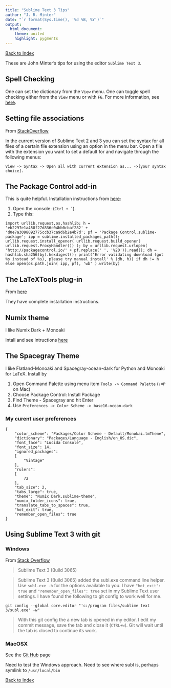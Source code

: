 ```yaml
---
title: "Sublime Text 3 Tips"
author: "J. R. Minter"
date: "`r format(Sys.time(), '%d %B, %Y')`"
output:
  html_document:
    theme: united
    highlight: pygments
---
```


[Back to Index](../README.html)

These are John Minter's tips for using the editor ``Sublime Text 3``.

## Spell Checking
One can set the dictionary from the ``View`` menu. One can toggle spell checking either from the ``View`` menu or with ``F6``. For more information, see [here](https://www.sublimetext.com/docs/3/spell_checking.html).

## Setting file associations

From [StackOverflow](http://stackoverflow.com/questions/7574502/set-default-syntax-to-different-filetype-in-sublime-text-2)

In the current version of Sublime Text 2 and 3 you can set the syntax for all files of a certain file extension using an option in the menu bar. Open a file with the extension you want to set a default for and navigate through the following menus: 

```View -> Syntax -> Open all with current extension as... ->[your syntax choice].```

## The Package Control add-in

This is quite helpful. Installation instructions from
[here](https://packagecontrol.io/installation#st3):

1. Open the console: (``Ctrl + ` ``). 
2. Type this:
```
import urllib.request,os,hashlib; h = 'eb2297e1a458f27d836c04bb0cbaf282' + 'd0e7a3098092775ccb37ca9d6b2e4b7d'; pf = 'Package Control.sublime-package'; ipp = sublime.installed_packages_path(); urllib.request.install_opener( urllib.request.build_opener( urllib.request.ProxyHandler()) ); by = urllib.request.urlopen( 'http://packagecontrol.io/' + pf.replace(' ', '%20')).read(); dh = hashlib.sha256(by).hexdigest(); print('Error validating download (got %s instead of %s), please try manual install' % (dh, h)) if dh != h else open(os.path.join( ipp, pf), 'wb' ).write(by)
```

## The LaTeXTools plug-in

From [here](https://github.com/SublimeText/LaTeXTools)

They have complete installation instructions.

## Numix theme

I like Numix Dark + Monoaki

Intall and see intructions [here](https://packagecontrol.io/packages/Numix%20Theme)

## The Spacegray Theme

I like Flatland-Monoaki and Spacegray-ocean-dark for Python  and Monoaki for LaTeX. Install by

1. Open Command Palette using menu item ``Tools -> Command Palette`` (`` ⇧⌘P`` on Mac)
2. Choose Package Control: Install Package
3. Find Theme - Spacegray and hit Enter
4. Use ``Preferences -> Color Scheme -> base16-ocean-dark``

### My curent user preferences

```
{
	"color_scheme": "Packages/Color Scheme - Default/Monokai.tmTheme",
	"dictionary": "Packages/Language - English/en_US.dic",
	"font_face": "Lucida Console",
	"font_size": 14,
	"ignored_packages":
	[
		"Vintage"
	],
	"rulers":
	[
		72
	],
	"tab_size": 2,
	"tabs_large": true,
	"theme": "Numix Dark.sublime-theme",
	"numix_folder_icons": true,
	"translate_tabs_to_spaces": true,
	"hot_exit": true,
	"remember_open_files": true
}
```
## Using Sublime Text 3 with git

### Windows

From [Stack Overflow](http://stackoverflow.com/questions/8951275/git-config-core-editor-how-to-make-sublime-text-the-default-editor-for-git-on)

> Sublime Text 3 (Build 3065)

> Sublime Text 3 (Build 3065) added the subl.exe command line helper. Use `subl.exe -h` for the options available to you. I have `"hot_exit": true` and `"remember_open_files": true` set in my Sublime Text user settings. I have found the following to git config to work well for me.

```
git config --global core.editor "'c:/program files/sublime text 3/subl.exe' -w"
```

> With this git config the a new tab is opened in my editor. I edit my commit message, save the tab and close it (`CTRL+w`). Git will wait until the tab is closed to continue its work.

### MacOSX

See the [Git Hub](https://help.github.com/articles/associating-text-editors-with-git/) page

Need to test the Windows approach. Need to see where subl is, perhaps symlink to `/usr/local/bin`

[Back to Index](../README.html)
